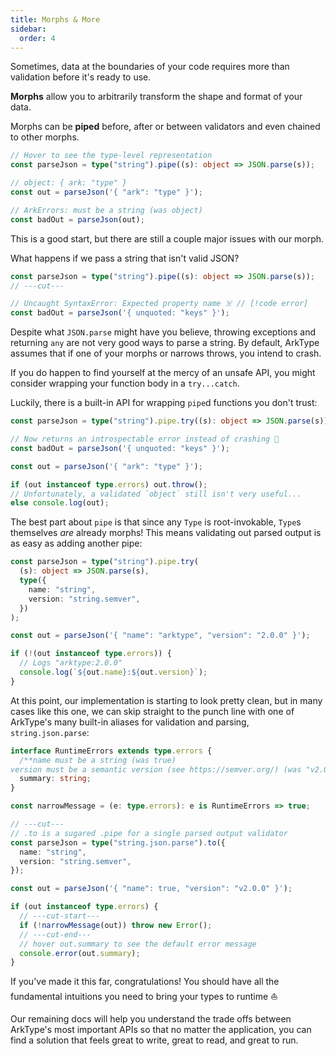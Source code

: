 ```yaml
---
title: Morphs & More
sidebar:
  order: 4
---
```


Sometimes, data at the boundaries of your code requires more than validation before it's ready to use.

**Morphs** allow you to arbitrarily transform the shape and format of your data.

Morphs can be **piped** before, after or between validators and even chained to other morphs.

```ts twoslash
// Hover to see the type-level representation
const parseJson = type("string").pipe((s): object => JSON.parse(s));

// object: { ark: "type" }
const out = parseJson('{ "ark": "type" }');

// ArkErrors: must be a string (was object)
const badOut = parseJson(out);
```

This is a good start, but there are still a couple major issues with our morph.

What happens if we pass a string that isn't valid JSON?

```ts twoslash
const parseJson = type("string").pipe((s): object => JSON.parse(s));
// ---cut---

// Uncaught SyntaxError: Expected property name ☠️ // [!code error]
const badOut = parseJson('{ unquoted: "keys" }');
```

Despite what `JSON.parse` might have you believe, throwing exceptions and returning `any` are not very good ways to parse a string. By default, ArkType assumes that if one of your morphs or narrows throws, you intend to crash.

If you do happen to find yourself at the mercy of an unsafe API, you might consider wrapping your function body in a `try...catch`.

Luckily, there is a built-in API for wrapping `pipe`d functions you don't trust:

```ts twoslash
const parseJson = type("string").pipe.try((s): object => JSON.parse(s));

// Now returns an introspectable error instead of crashing 🎉
const badOut = parseJson('{ unquoted: "keys" }');

const out = parseJson('{ "ark": "type" }');

if (out instanceof type.errors) out.throw();
// Unfortunately, a validated `object` still isn't very useful...
else console.log(out);
```

The best part about `pipe` is that since any `Type` is root-invokable, `Type`s themselves _are_ already morphs! This means validating out parsed output is as easy as adding another pipe:

```ts twoslash
const parseJson = type("string").pipe.try(
  (s): object => JSON.parse(s),
  type({
    name: "string",
    version: "string.semver",
  })
);

const out = parseJson('{ "name": "arktype", "version": "2.0.0" }');

if (!(out instanceof type.errors)) {
  // Logs "arktype:2.0.0"
  console.log(`${out.name}:${out.version}`);
}
```

At this point, our implementation is starting to look pretty clean, but in many cases like this one, we can skip straight to the punch line with one of ArkType's many built-in aliases for validation and parsing, `string.json.parse`:

```ts twoslash
interface RuntimeErrors extends type.errors {
  /**name must be a string (was true) 
version must be a semantic version (see https://semver.org/) (was "v2.0.0")*/
  summary: string;
}

const narrowMessage = (e: type.errors): e is RuntimeErrors => true;

// ---cut---
// .to is a sugared .pipe for a single parsed output validator
const parseJson = type("string.json.parse").to({
  name: "string",
  version: "string.semver",
});

const out = parseJson('{ "name": true, "version": "v2.0.0" }');

if (out instanceof type.errors) {
  // ---cut-start---
  if (!narrowMessage(out)) throw new Error();
  // ---cut-end---
  // hover out.summary to see the default error message
  console.error(out.summary);
}
```

If you've made it this far, congratulations! You should have all the fundamental intuitions you need to bring your types to runtime ⛵

Our remaining docs will help you understand the trade offs between ArkType's most important APIs so that no matter the application, you can find a solution that feels great to write, great to read, and great to run.
